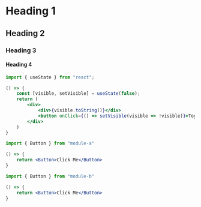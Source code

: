 # Heading 1
## Heading 2
### Heading 3
#### Heading 4

```jsx live
import { useState } from "react";

() => {
    const [visible, setVisible] = useState(false); 
    return (
        <div>
            <div>{visible.toString()}</div>
            <button onClick={() => setVisible(visible => !visible)}>Toggle</button>
        </div>
    )
}
```

```jsx live
import { Button } from "module-a"

() => {
    return <Button>Click Me</Button>
}
```

```jsx live
import { Button } from "module-b"

() => {
    return <Button>Click Me</Button>
}
```